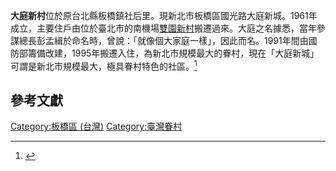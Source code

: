 {{expand|time=2016-02-14T14:50:43+00:00}}
{{infobox settlement|name=大庭新村|official_name=大庭新村／大庭新城|settlement_type=現代化眷村|image_skyline=Da'ting-New-Village-Banqiao-NTC.jpg|image_caption=從東門望入的景象|subdivision_type=位置|subdivision_name=中華民國新北市板橋區國光里}}
'''大庭新村'''位於原台北縣板橋鎮社后里。現新北市板橋區國光路大庭新城。1961年成立，主要住戶由位於臺北市的南機場[[雙園新村|雙園新村]]搬遷過來。大庭之名據悉，當年參謀總長彭孟緝於命名時，曾說：｢就像個大家庭一樣｣，因此而名。1991年間由國防部籌備改建，1995年搬遷入住，為新北市規模最大的眷村，現在「大庭新城」可謂是新北市規模最大，極具眷村特色的社區。<ref>{{Cite web |url=http://www.twgisonline.com/office_detial.php?id=845 |title=國科會數位典藏台灣眷村GIS Online |access-date=2013-07-09 |archive-date=2015-01-16 |archive-url=https://web.archive.org/web/20150116164539/http://www.twgisonline.com/office_detial.php?id=845 |dead-url=yes }}</ref>

==參考文獻==
{{reflist}}

[[Category:板橋區_(台灣)|Category:板橋區 (台灣)]]
[[Category:臺灣眷村|Category:臺灣眷村]]